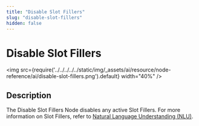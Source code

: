 ```yaml
---
title: "Disable Slot Fillers" 
slug: "disable-slot-fillers" 
hidden: false 
---
```


# Disable Slot Fillers

<img src={require('../../../../../static/img/_assets/ai/resource/node-reference/ai/disable-slot-fillers.png').default} width="40%" />

## Description

The Disable Slot Fillers Node disables any active Slot Fillers. For more information on Slot Fillers, refer to [Natural Language Understanding (NLU)](../../../empower/nlu/overview.mdx).